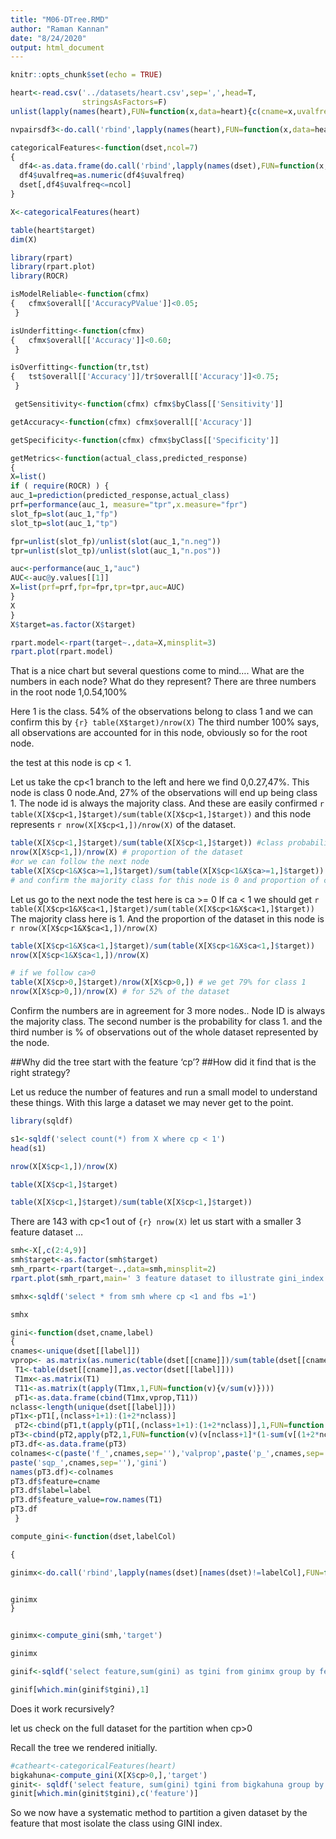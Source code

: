 ```yaml
---
title: "M06-DTree.RMD"
author: "Raman Kannan"
date: "8/24/2020"
output: html_document
---
```


```r
knitr::opts_chunk$set(echo = TRUE)
```




```r
heart<-read.csv('../datasets/heart.csv',sep=',',head=T,
                stringsAsFactors=F)
unlist(lapply(names(heart),FUN=function(x,data=heart){c(cname=x,uvalfreq=length(unique(data[[x]])))}))

nvpairsdf3<-do.call('rbind',lapply(names(heart),FUN=function(x,data=heart){c(cname=x,uvalfreq=length(unique(data[[x]])))}))

categoricalFeatures<-function(dset,ncol=7)
{
  df4<-as.data.frame(do.call('rbind',lapply(names(dset),FUN=function(x,data=dset){c(cname=x,uvalfreq=length(unique(data[[x]])))})))
  df4$uvalfreq=as.numeric(df4$uvalfreq)
  dset[,df4$uvalfreq<=ncol]
}

X<-categoricalFeatures(heart)

table(heart$target)
dim(X)


```


```r
library(rpart)
library(rpart.plot)
library(ROCR)

isModelReliable<-function(cfmx)
{	cfmx$overall[['AccuracyPValue']]<0.05;
 }

isUnderfitting<-function(cfmx)
{	cfmx$overall[['Accuracy']]<0.60;
 }

isOverfitting<-function(tr,tst)
{	tst$overall[['Accuracy']]/tr$overall[['Accuracy']]<0.75;
 }

 getSensitivity<-function(cfmx) cfmx$byClass[['Sensitivity']]

getAccuracy<-function(cfmx) cfmx$overall[['Accuracy']]

getSpecificity<-function(cfmx) cfmx$byClass[['Specificity']]

getMetrics<-function(actual_class,predicted_response)
{
X=list()
if ( require(ROCR) ) {
auc_1=prediction(predicted_response,actual_class)
prf=performance(auc_1, measure="tpr",x.measure="fpr")
slot_fp=slot(auc_1,"fp")
slot_tp=slot(auc_1,"tp")

fpr=unlist(slot_fp)/unlist(slot(auc_1,"n.neg"))
tpr=unlist(slot_tp)/unlist(slot(auc_1,"n.pos"))

auc<-performance(auc_1,"auc")
AUC<-auc@y.values[[1]]
X=list(prf=prf,fpr=fpr,tpr=tpr,auc=AUC)
}
X
}
X$target=as.factor(X$target)

rpart.model<-rpart(target~.,data=X,minsplit=3)
rpart.plot(rpart.model)

```

That is a nice chart but several questions come to mind....
What are the numbers in each node?
What do they represent?
There are three numbers in the root node 1,0.54,100%

Here 1 is the class.
54% of the observations belong to class 1 and we can confirm this by 
```{r} table(X$target)/nrow(X)```
The third number 100% says, all observations are accounted for in this node, obviously so for the
root node.

the test at this node is cp < 1. 

Let us take the cp<1 branch to the left and here we find 0,0.27,47%.
This node is class 0 node.And, 27% of the observations will end up being class 1.
The node id is always the majority class. And these are easily confirmed 
`r table(X[X$cp<1,]$target)/sum(table(X[X$cp<1,]$target)) ` and this node represents
`r nrow(X[X$cp<1,])/nrow(X)` of the dataset.
```r
table(X[X$cp<1,]$target)/sum(table(X[X$cp<1,]$target)) #class probabilities 
nrow(X[X$cp<1,])/nrow(X) # proportion of the dataset
#or we can follow the next node
table(X[X$cp<1&X$ca>=1,]$target)/sum(table(X[X$cp<1&X$ca>=1,]$target))
# and confirm the majority class for this node is 0 and proportion of class 1 to be

```

Let us go to the next node the test here is ca >= 0
If ca < 1 we should get `r table(X[X$cp<1&X$ca<1,]$target)/sum(table(X[X$cp<1&X$ca<1,]$target)) `
The majority class here is 1. And the proportion of the dataset in this node is
`r nrow(X[X$cp<1&X$ca<1,])/nrow(X) `
```r
table(X[X$cp<1&X$ca<1,]$target)/sum(table(X[X$cp<1&X$ca<1,]$target))
nrow(X[X$cp<1&X$ca<1,])/nrow(X)

# if we follow ca>0
table(X[X$cp>0,]$target)/nrow(X[X$cp>0,]) # we get 79% for class 1
nrow(X[X$cp>0,])/nrow(X) # for 52% of the dataset
```
Confirm the numbers are in agreement for 3 more nodes..
Node ID is always the majority class.
The second number is the probability for class 1.
and the third number is % of observations out of the whole dataset represented by the node.


##Why did the tree start with the feature 'cp'?
##How did it find that is the right strategy?

Let us reduce the number of features and run a small model to understand 
these things. With this large a dataset we may never get to the point.


```r
library(sqldf)

s1<-sqldf('select count(*) from X where cp < 1')
head(s1)

nrow(X[X$cp<1,])/nrow(X)

table(X[X$cp<1,]$target)

table(X[X$cp<1,]$target)/sum(table(X[X$cp<1,]$target))
```
There are 143 with cp<1 out of ```{r} nrow(X) ``` let us start with a smaller 3 feature dataset ...
```r
smh<-X[,c(2:4,9)]
smh$target<-as.factor(smh$target)
smh_rpart<-rpart(target~.,data=smh,minsplit=2)
rpart.plot(smh_rpart,main=' 3 feature dataset to illustrate gini_index')


```

```r

smhx<-sqldf('select * from smh where cp <1 and fbs =1')

smhx

gini<-function(dset,cname,label)
{
cnames<-unique(dset[[label]])
vprop<- as.matrix(as.numeric(table(dset[[cname]])/sum(table(dset[[cname]]))))
 T1<-table(dset[[cname]],as.vector(dset[[label]]))
 T1mx<-as.matrix(T1)
 T11<-as.matrix(t(apply(T1mx,1,FUN=function(v){v/sum(v)})))
 pT1<-as.data.frame(cbind(T1mx,vprop,T11))
nclass<-length(unique(dset[[label]]))
pT1x<-pT1[,(nclass+1+1):(1+2*nclass)]
 pT2<-cbind(pT1,t(apply(pT1[,(nclass+1+1):(1+2*nclass)],1,FUN=function(v) v*v)))
pT3<-cbind(pT2,apply(pT2,1,FUN=function(v)(v[nclass+1]*(1-sum(v[(1+2*nclass+1):(1+3*nclass)])))))
pT3.df<-as.data.frame(pT3)
colnames<-c(paste('f_',cnames,sep=''),'valprop',paste('p_',cnames,sep=''),
paste('sqp_',cnames,sep=''),'gini')
names(pT3.df)<-colnames
pT3.df$feature=cname
pT3.df$label=label
pT3.df$feature_value=row.names(T1)
pT3.df
 }

compute_gini<-function(dset,labelCol)

{

ginimx<-do.call('rbind',lapply(names(dset)[names(dset)!=labelCol],FUN=function(x,df=dset,label=labelCol)gini(df,x,label)))


ginimx
}


ginimx<-compute_gini(smh,'target')

ginimx

ginif<-sqldf('select feature,sum(gini) as tgini from ginimx group by feature')

ginif[which.min(ginif$tgini),1]

```
Does it work recursively?

let us check on the full dataset for the partition when cp>0

Recall the tree we rendered initially.

```r
#catheart<-categoricalFeatures(heart)
bigkahuna<-compute_gini(X[X$cp>0,],'target')
ginit<- sqldf('select feature, sum(gini) tgini from bigkahuna group by feature')
ginit[which.min(ginit$tgini),c('feature')]
```

So we now have a systematic method to partition a given dataset
by the feature that most isolate the class using GINI index.

